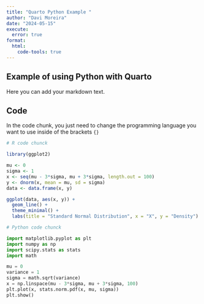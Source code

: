 ```yaml
---
title: "Quarto Python Example "
author: "Davi Moreira"
date: "2024-05-15"
execute: 
  error: true
format:
  html:
    code-tools: true
---
```


## Example of using Python with Quarto

Here you can add your markdown text.

## Code

In the code chunk, you just need to change the programming language you want to use inside of the brackets `{}`

```r
# R code chunck

library(ggplot2)

mu <- 0
sigma <- 1
x <- seq(mu - 3*sigma, mu + 3*sigma, length.out = 100)
y <- dnorm(x, mean = mu, sd = sigma)
data <- data.frame(x, y)

ggplot(data, aes(x, y)) +
  geom_line() +
  theme_minimal() +
  labs(title = "Standard Normal Distribution", x = "X", y = "Density")


```

```python
# Python code chunck

import matplotlib.pyplot as plt
import numpy as np
import scipy.stats as stats
import math

mu = 0
variance = 1
sigma = math.sqrt(variance)
x = np.linspace(mu - 3*sigma, mu + 3*sigma, 100)
plt.plot(x, stats.norm.pdf(x, mu, sigma))
plt.show()
```

